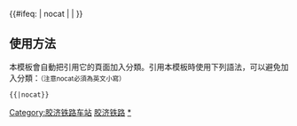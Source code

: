 {{鐵道路線|lua=1
| 模板名稱 = 胶济铁路
| 名稱 = [[胶济铁路]]
| 代表色 = #0033c9
| Logo = [[File:China_Railways.svg|17px]]
| 背景顏色 = transparent
| 車站列表 =济南 ~ 大明湖 ~ 黄台 ~ 历城 ~ s韩仓s ~ 郭店 ~ s于家村s ~ 平陵城 ~ s毕杨s ~ s枣园站 (济南)s ~ 权庄 ~ 章丘 ~ s杲家坡s ~ s普集s ~ 王村 ~ s312公里s ~ s彭家庄s ~ s池头s ~ s297公里s ~  周村 ~ s涯庄s ~马尚 ~ 淄博 ~ 湖田 ~ 金岭镇 ~ 东风站 (淄博) ~ 临淄 ~ s淄河店s ~ 普通 ~ 青州市南 ~ s李羊s ~ s杨家庄s ~ 谭家坊 ~s尧沟s ~昌乐 ~s朱刘店s ~ 潍坊西 ~ 潍坊 ~ s虞河s ~ s163公里s ~ 潍坊东 ~ s北流s ~ s南流s ~ 黄旗堡 ~ s岞山s ~ s太堡庄s ~ 峡山 ~ s塔耳堡s ~ s蔡家庄s ~ s康家庄s ~ 高密 ~ 姚哥庄 ~ 芝兰庄 ~ s台上s ~ 胶州 ~ s胶东s ~ 蓝村西 ~ 蓝村 ~ s45公里s ~ 即墨 ~ s韩洼s ~城阳 ~ s女姑口s ~ 娄山 ~ s沧口s ~ 青岛北 ~ 沙岭庄 ~ #四方#（ ~ s大港s ~ #青岛#）
}}
<includeonly>{{#ifeq: {{{1}}} | nocat | <!--空--> | [[Category:胶济铁路车站]] }}</includeonly><noinclude>

==使用方法==
本模板會自動把引用它的頁面加入分類。引用本模板時使用下列語法，可以避免加入分類：<small>（注意nocat必須為英文小寫）</small>
 <nowiki>{{</nowiki>{{PAGENAME}}<nowiki>|nocat}}</nowiki>
[[Category:中國鐵路路線模板|胶济铁路]]
[[Category:胶济铁路|*]]
</noinclude>